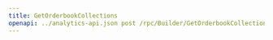 ---
title: GetOrderbookCollections
openapi: ../analytics-api.json post /rpc/Builder/GetOrderbookCollections
---
